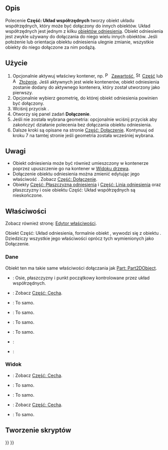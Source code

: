 <languages/>

{{Docnav/pl
|[[Std_Part/pl|Część]]
|[[Part_DatumPlane/pl|Część: Płaszczyzna odniesienia]]
|[[Std_Base/pl|Std: Narzędzia standardowe]]
|IconL=Std_Part.svg
|IconR=Part_DatumPlane.svg
|IconC=Freecad.svg
}}

{{GuiCommand/pl
|Name=Part CoordinateSystem
|Name/pl=Część: Układ współrzędnych
|Workbenches=Wszystkie
|Version=1.1
|SeeAlso=[[Part_DatumPlane/pl|Część: Płaszczyzna odniesienia]], [[Part_DatumLine/pl|Część: Linia odniesienia]], [[Part_DatumPoint/pl|Część: Punkt odniesienia]]
}}

<span id="Description"></span>
==Opis==

Polecenie '''Część: Układ współrzędnych''' tworzy obiekt układu współrzędnych, który może być dołączony do innych obiektów. Układ współrzędnych jest jednym z kilku [[Std_Base/pl#Utwórz_geometrie_odniesienia|obiektów odniesienia]]. Obiekt odniesienia jest zwykle używany do dołączania do niego wielu innych obiektów. Jeśli położenie lub orientacja obiektu odniesienia ulegnie zmianie, wszystkie obiekty do niego dołączone za nim podążą.

<span id="Usage"></span>
==Użycie==

# Opcjonalnie aktywuj właściwy kontener, np. [[Image:PartDesign_Body.svg|16px]] [[PartDesign_Body/pl|Zawartość]], [[Image:Std_Part.svg|16px]] [[Std_Part/pl|Część]] lub [[Image:Assembly_CreateAssembly.svg|16px]] [[Assembly_CreateAssembly/pl|Złożenie]]. Jeśli aktywnych jest wiele kontenerów, obiekt odniesienia zostanie dodany do aktywnego kontenera, który został utworzony jako pierwszy.
# Opcjonalnie wybierz geometrię, do której obiekt odniesienia powinien być dołączony.
# Wciśnij przycisk {{Button|[[Image:Part_CoordinateSystem.svg|16px]] [[Part_CoordinateSystem/pl|Utwórz układ współrzędnych]]}}.
# Otworzy się panel zadań '''Dołączenie'''.
# Jeśli nie została wybrana geometria: opcjonalnie wciśnij przycisk {{Button|OK}} aby zakończyć działanie polecenia bez dołączania obiektu odniesienia.
# Dalsze kroki są opisane na stronie [[Part_EditAttachment/pl#Użycie|Część: Dołączenie]]. Kontynuuj od kroku 7 na tamtej stronie jeśli geometria została wcześniej wybrana.

<span id="Notes"></span>
==Uwagi==

* Obiekt odniesienia może być również umieszczony w kontenerze poprzez upuszczenie go na kontener w [[Tree_view/pl|Widoku drzewa]].
* Dołączenie obiektu odniesienia można zmienić edytując jego właściwość {{PropertyData|Map Mode}}. Zobacz [[Part_EditAttachment/pl#Użycie|Część: Dołączenie]].
* Obiekty [[Part_DatumPlane/pl|Część: Płaszczyzna odniesienia]] i [[Part_DatumLine/pl|Część: Linia odniesienia]] oraz płaszczyzny i osie obiektu Część: Układ współrzędnych są nieskończone.

<span id="Properties"></span>
==Właściwości==

Zobacz również stronę: [[Property_editor/pl|Edytor właściwości]].

Obiekt Część: Układ odniesienia, formalnie obiekt {{Incode|Part::LocalCoordinateSystem}}, wywodzi się z obiektu {{Incode|App::LocalCoordinateSystem}}. Dziedziczy wszystkie jego właściwości oprócz tych wymienionych jako Dołączenie.

<span id="Data"></span>
===Dane===

{{Properties_Title|Dołączenie}}

Obiekt ten ma takie same właściwości dołączania jak [[Part_Part2DObject/pl#Dane|Part: Part2DObject]].

{{Properties_Title|Podstawowe}}

* {{PropertyData|Cechy początku|LinkList|hidden}}: Osie, płaszczyzny i punkt początkowy kontrolowane przez układ współrzędnych.
* {{PropertyData|Umiejscowienie|Placement}}: Zobacz [[Part_Feature/pl#Dane|Część: Cecha]].
* {{PropertyData|Etykieta|String}}: To samo.
* {{PropertyData|Etykieta2|String|hidden}}: To samo.
* {{PropertyData|Silnik wyrażeń|ExpressionEngine|hidden}}: To samo.
* {{PropertyData|Widoczność|Bool|hidden}}: To samo.
* {{PropertyData|Grupa|LinkList}}:
* {{PropertyData|_ Grupa dotknięta|Bool|hidden}}:

<span id="View"></span>
===Widok===

{{Properties_Title|Opcje wyświetlania}}

* {{PropertyView|Tryb wyświetlania|Enumeration}}: Zobacz [[Part_Feature/pl#Widok|Część: Cecha]].
* {{PropertyView|Pokaż w drzewie|Bool}}: To samo.
* {{PropertyView|Widoczność|Bool}}: To samo.

{{Properties_Title|Wybór}}

* {{PropertyView|Na górze gdy wybrane|Enumeration}}: Zobacz [[Part_Feature/pl#Widok|Część: Cecha]].
* {{PropertyView|Styl wybierania|Enumeration}}: To samo.

<span id="Scripting"></span>
==Tworzenie skryptów==

{{Code|code=
import FreeCAD as App

doc = App.newDocument()

body = doc.addObject("PartDesign::Body", "Body")
lcs = doc.addObject("Part::LocalCoordinateSystem", "LCS")
lcs.Visibility = True
body.addObjects([lcs])

orig = body.Origin
plane = next(f for f in orig.OriginFeatures if f.Role == "XZ_Plane")
lcs.AttachmentSupport = [(orig, (plane.Name + ".", ))]
lcs.AttachmentOffset = App.Placement(App.Vector(), App.Vector(1, 0, 0), 45)
lcs.MapMode = "FlatFace"

doc.recompute()
}}


{{Docnav/pl
|[[Std_Part/pl|Część]]
|[[Part_DatumPlane/pl|Część: Płaszczyzna odniesienia]]
|[[Std_Base/pl|Std: Narzędzia standardowe]]
|IconL=Std_Part.svg
|IconR=Part_DatumPlane.svg
|IconC=Freecad.svg
}}

{{Std_Base_navi{{#translation:}}}}
{{Userdocnavi{{#translation:}}}}